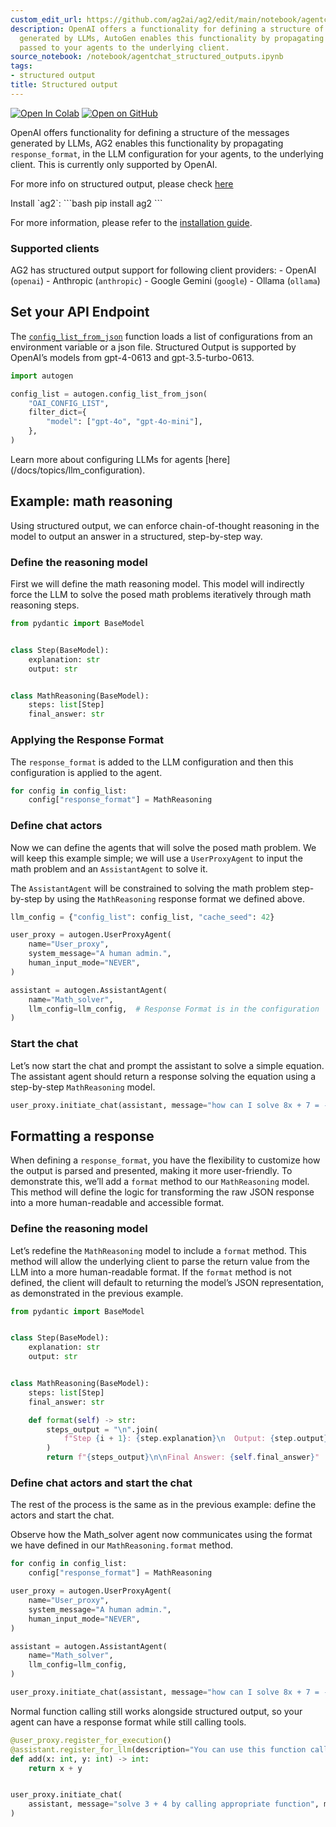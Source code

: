 ```yaml
---
custom_edit_url: https://github.com/ag2ai/ag2/edit/main/notebook/agentchat_structured_outputs.ipynb
description: OpenAI offers a functionality for defining a structure of the messages
  generated by LLMs, AutoGen enables this functionality by propagating response_format
  passed to your agents to the underlying client.
source_notebook: /notebook/agentchat_structured_outputs.ipynb
tags:
- structured output
title: Structured output
---
```


<a href="https://colab.research.google.com/github/ag2ai/ag2/blob/main/notebook/agentchat_structured_outputs.ipynb" class="colab-badge" target="_blank"><img noZoom src="https://colab.research.google.com/assets/colab-badge.svg" alt="Open In Colab" /></a>
<a href="https://github.com/ag2ai/ag2/blob/main/notebook/agentchat_structured_outputs.ipynb" class="github-badge" target="_blank"><img noZoom src="https://img.shields.io/badge/Open%20on%20GitHub-grey?logo=github" alt="Open on GitHub" /></a>




OpenAI offers functionality for defining a structure of the messages
generated by LLMs, AG2 enables this functionality by propagating
`response_format`, in the LLM configuration for your agents, to the
underlying client. This is currently only supported by OpenAI.

For more info on structured output, please check
[here](https://platform.openai.com/docs/guides/structured-outputs)


<div class="info Requirements">
<Info>
Install `ag2`:
```bash
pip install ag2
```

For more information, please refer to the [installation guide](/docs/user-guide/basic-concepts/installing-ag2).
</Info>
</div>


### Supported clients

AG2 has structured output support for following client providers: -
OpenAI (`openai`) - Anthropic (`anthropic`) - Google Gemini (`google`) -
Ollama (`ollama`)

## Set your API Endpoint

The
[`config_list_from_json`](https://docs.ag2.ai/reference/autogen/config_list_from_json#config-list-from-json)
function loads a list of configurations from an environment variable or
a json file. Structured Output is supported by OpenAI’s models from
gpt-4-0613 and gpt-3.5-turbo-0613.

```python
import autogen

config_list = autogen.config_list_from_json(
    "OAI_CONFIG_LIST",
    filter_dict={
        "model": ["gpt-4o", "gpt-4o-mini"],
    },
)
```


<div class="tip">
<Tip>
Learn more about configuring LLMs for agents [here](/docs/topics/llm_configuration).
</Tip>
</div>


## Example: math reasoning

Using structured output, we can enforce chain-of-thought reasoning in
the model to output an answer in a structured, step-by-step way.

### Define the reasoning model

First we will define the math reasoning model. This model will
indirectly force the LLM to solve the posed math problems iteratively
through math reasoning steps.

```python
from pydantic import BaseModel


class Step(BaseModel):
    explanation: str
    output: str


class MathReasoning(BaseModel):
    steps: list[Step]
    final_answer: str
```

### Applying the Response Format

The `response_format` is added to the LLM configuration and then this
configuration is applied to the agent.

```python
for config in config_list:
    config["response_format"] = MathReasoning
```

### Define chat actors

Now we can define the agents that will solve the posed math problem. We
will keep this example simple; we will use a `UserProxyAgent` to input
the math problem and an `AssistantAgent` to solve it.

The `AssistantAgent` will be constrained to solving the math problem
step-by-step by using the `MathReasoning` response format we defined
above.

```python
llm_config = {"config_list": config_list, "cache_seed": 42}

user_proxy = autogen.UserProxyAgent(
    name="User_proxy",
    system_message="A human admin.",
    human_input_mode="NEVER",
)

assistant = autogen.AssistantAgent(
    name="Math_solver",
    llm_config=llm_config,  # Response Format is in the configuration
)
```

### Start the chat

Let’s now start the chat and prompt the assistant to solve a simple
equation. The assistant agent should return a response solving the
equation using a step-by-step `MathReasoning` model.

```python
user_proxy.initiate_chat(assistant, message="how can I solve 8x + 7 = -23", max_turns=1, summary_method="last_msg")
```

## Formatting a response

When defining a `response_format`, you have the flexibility to customize
how the output is parsed and presented, making it more user-friendly. To
demonstrate this, we’ll add a `format` method to our `MathReasoning`
model. This method will define the logic for transforming the raw JSON
response into a more human-readable and accessible format.

### Define the reasoning model

Let’s redefine the `MathReasoning` model to include a `format` method.
This method will allow the underlying client to parse the return value
from the LLM into a more human-readable format. If the `format` method
is not defined, the client will default to returning the model’s JSON
representation, as demonstrated in the previous example.

```python
from pydantic import BaseModel


class Step(BaseModel):
    explanation: str
    output: str


class MathReasoning(BaseModel):
    steps: list[Step]
    final_answer: str

    def format(self) -> str:
        steps_output = "\n".join(
            f"Step {i + 1}: {step.explanation}\n  Output: {step.output}" for i, step in enumerate(self.steps)
        )
        return f"{steps_output}\n\nFinal Answer: {self.final_answer}"
```

### Define chat actors and start the chat

The rest of the process is the same as in the previous example: define
the actors and start the chat.

Observe how the Math_solver agent now communicates using the format we
have defined in our `MathReasoning.format` method.

```python
for config in config_list:
    config["response_format"] = MathReasoning

user_proxy = autogen.UserProxyAgent(
    name="User_proxy",
    system_message="A human admin.",
    human_input_mode="NEVER",
)

assistant = autogen.AssistantAgent(
    name="Math_solver",
    llm_config=llm_config,
)

user_proxy.initiate_chat(assistant, message="how can I solve 8x + 7 = -23", max_turns=1, summary_method="last_msg")
```

Normal function calling still works alongside structured output, so your
agent can have a response format while still calling tools.

```python
@user_proxy.register_for_execution()
@assistant.register_for_llm(description="You can use this function call to solve addition")
def add(x: int, y: int) -> int:
    return x + y


user_proxy.initiate_chat(
    assistant, message="solve 3 + 4 by calling appropriate function", max_turns=2, summary_method="last_msg"
)
```
